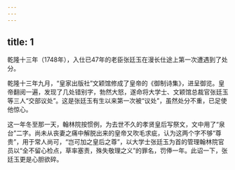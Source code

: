 ```yaml
---
---
---
```

title: 1
---



乾隆十三年（1748年），入仕已47年的老臣张廷玉在漫长仕途上第一次遭遇到了处分。

乾隆十三年九月，“皇家出版社”文颖馆修成了皇帝的《御制诗集》，进呈御览。皇帝翻阅一遍，发现了几处错别字，勃然大怒，遂命将大学士、文颖馆总裁官张廷玉等三人“交部议处”。这是张廷玉有生以来第一次被“议处”，虽然处分不重，已足使他惊心。

这一年冬至那一天，翰林院按惯例，为去世不久的孝贤皇后写祭文，文中用了“泉台”二字。尚未从丧妻之痛中解脱出来的皇帝又吹毛求疵，认为这两个字不够“尊贵”，用于常人尚可，“岂可加之皇后之尊”，以大学士张廷玉为首的管理翰林院官员以“全不留心检点，草率塞责，殊失敬理之义”的罪名，罚俸一年。此诏一下，张廷玉更是心胆欲碎。